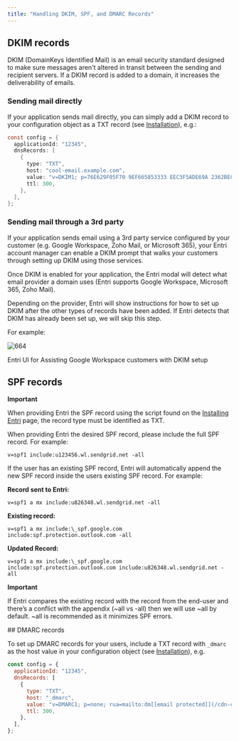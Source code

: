 ```yaml
---
title: "Handling DKIM, SPF, and DMARC Records"
---
```


## DKIM records

DKIM (DomainKeys Identified Mail) is an email security standard designed to make sure messages aren't altered in transit between the sending and recipient servers. If a DKIM record is added to a domain, it increases the deliverability of emails.

### Sending mail directly

If your application sends mail directly, you can simply add a DKIM record to your configuration object as a TXT record (see [Installation](/docs/install)), e.g.:

```Java Text
const config = {
  applicationId: "12345",
  dnsRecords: [
    {
      type: "TXT",
      host: "cool-email.example.com",
      value: "v=DKIM1; p=76E629F05F70 9EF665853333 EEC3F5ADE69A 2362BECE4065 8267AB2FC3CB 6CBE",
      ttl: 300,
    },
  ],
};
```

### Sending mail through a 3rd party

If your application sends email using a 3rd party service configured by your customer (e.g. Google Workspace, Zoho Mail, or Microsoft 365), your Entri account manager can enable a DKIM prompt that walks your customers through setting up DKIM using those services.

Once DKIM is enabled for your application, the Entri modal will detect what email provider a domain uses (Entri supports Google Workspace, Microsoft 365, Zoho Mail). 

Depending on the provider, Entri will show instructions for how to set up DKIM after the other types of records have been added. If Entri detects that DKIM has already been set up, we will skip this step.

For example:

![664](/images/fe39467-Screen_Shot_2021-09-05_at_2.11.06_PM.png "Screen Shot 2021-09-05 at 2.11.06 PM.png")

Entri UI for Assisting Google Workspace customers with DKIM setup

## SPF records

<Note>
 
 **Important**
 
 When providing Entri the SPF record using the script found on the [Installing Entri](/docs/install) page, the record type must be identified as TXT.
</Note>

When providing Entri the desired SPF record, please include the full SPF record. For example:

```Text Text
v=spf1 include:u123456.wl.sendgrid.net -all
```

If the user has an existing SPF record, Entri will automatically append the new SPF record inside the users existing SPF record. For example:

**Record sent to Entri:**

```Text Text
v=spf1 a mx include:u826348.wl.sendgrid.net -all
```

**Existing record:** 

```Text Text
v=spf1 a mx include:\_spf.google.com include:spf.protection.outlook.com -all
```

**Updated Record:** 

```Text Text
v=spf1 a mx include:\_spf.google.com include:spf.protection.outlook.com include:u826348.wl.sendgrid.net -all
```

 <Note>
 
 **Important**
 
 If Entri compares the existing record with the record from the end-user and there’s a conflict with the appendix (\~all vs -all) then we will use \~all by default. \~all is recommended as it minimizes SPF errors.

</Note>
## DMARC records

To set up DMARC records for your users, include a TXT record with `_dmarc` as the host value in your configuration object (see [Installation](/docs/install)), e.g.

```JavaScript JavaScript
const config = {
  applicationId: "12345",
  dnsRecords: [
    {
      type: "TXT",
      host: "_dmarc",
      value: "v=DMARC1; p=none; rua=mailto:dm[[email protected]](/cdn-cgi/l/email-protection)",
      ttl: 300,
    },
  ],
};
```